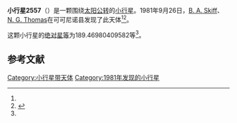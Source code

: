 {{Infobox planet
| bgcolour = #FFFFC0
| name = 2557 Putnam
| symbol = 
| image = 
| caption = 
| discovery = yes
| discovery_ref = 
| discoverer = [[B._A._Skiff|B. A. Skiff]]、[[N._G._Thomas|N. G. Thomas]]
| discovery_site = [[可可尼诺县|可可尼诺县]] 
| discovered = 1981年9月26日
| designations = yes
| mp_name = 
| named_after = 
| alt_names = 1981 SL1/ 1956 VF / 1963 TE / 1970 PN / 1970 QN1 / 1976 GX4
| mp_category = [[主带小行星|主带小行星]]
| orbit_ref = <ref name="a">[http://ssd.jpl.nasa.gov/sbdb.cgi?sstr=2557 2557 Putnam] {{Wayback|url=http://ssd.jpl.nasa.gov/sbdb.cgi?sstr=2557 |date=20200820011422 }}，小行星數據庫瀏覽器（JPL Small-Body Database Browser）－[[美国国家航空航天局|美国国家航空航天局]]喷气推进实验室</ref>
| epoch = 2456400.5 (2013年4月18日更新)
| aphelion = {{convert|2.714821305109601|AU|km|3|abbr=on|lk=out}}
| perihelion = {{convert|1.986038561253214|AU|km|3|abbr=on}}
| semimajor = {{convert|2.350429933181407|AU|km|3|abbr=on}}
| eccentricity = 0.155031795
| period = 1316.192437 [[日|日]]<br />3.6[[儒略年|儒略年]]
| avg_speed = 
| inclination = 6.061156924575593
| asc_node = 188.3098765012358
| mean_anomaly = 
| arg_peri = 189.46980409582
| satellites = 
| physical_characteristics = yes
| dimensions = 
| mass = 
| density = 
| surface_grav = 
| escape_velocity = 
| sidereal_day = 
| axial_tilt = 
| pole_ecliptic_lat = 
| pole_ecliptic_lon = 
| albedo = 
| temperatures= 
| temp_name1 = 
| mean_temp_1 = 
| max_temp_1 = 
| temp_name2 = 
| max_temp_2 = 
| spectral_type = 
| abs_magnitude = 189.46980409582
}}

'''小行星2557'''（{{lang-en|2557 Putnam}}）是一颗围绕[[太阳|太阳]][[公转|公转]]的[[小行星|小行星]]。1981年9月26日，[[B._A._Skiff|B. A. Skiff]]、[[N._G._Thomas|N. G. Thomas]]在可可尼诺县发现了此天体<ref name="a" /><ref>{{cite news|title=小行星列表|url=http://cfa-www.harvard.edu/iau/lists/NumberedMPs.txt|accessdate=2013-07-08|newspaper=哈佛大学|archive-date=2008-05-17|archive-url=https://web.archive.org/web/20080517010638/http://cfa-www.harvard.edu/iau/lists/NumberedMPs.txt|dead-url=no}}</ref>。

这颗小行星的[[绝对星等|绝对星等]]为189.46980409582等<ref name="a" />。

==参考文献==
{{reflist}}
{{Minor Planet Number|[[小行星2556|小行星2556]]|[[小行星2558|小行星2558]]}}

{{小天体}}

[[Category:小行星带天体|Category:小行星带天体]]
[[Category:1981年发现的小行星|Category:1981年发现的小行星]]

{{asteroid-stub}}